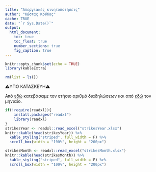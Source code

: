 ```yaml
---
title: "Απεργιακές κινητοποιήσεις"
author: "Κώστας Κούδας"
cache: TRUE
date: "`r Sys.Date()`"
output:
  html_document:
    toc: true
    toc_float: true
    number_sections: true
    fig_caption: true
---
```


```r
knitr::opts_chunk$set(echo = TRUE)
library(kableExtra)
```



```r
rm(list = ls())
```


<div class="alert-danger">⚠️️ΥΠΟ ΚΑΤΑΣΚΕΥΗ⚠️</div>


Από [εδώ](https://www.bls.gov/web/wkstp/annual-listing.htm) κατεβάσαμε τον ετήσιο αριθμό διαδηλώσεων και από [εδώ](https://www.bls.gov/web/wkstp/monthly-listing.htm) τον μηνιαίο.

```r
if(!require(readxl)){
    install.packages("readxl")
    library(readxl)
}
strikesYear <- readxl::read_excel("strikesYear.xlsx")
knitr::kable(head(strikesYear)) %>%
  kable_styling("striped", full_width = F) %>%
  scroll_box(width = "100%", height = "200px")
```

```r
strikesMonth <- readxl::read_excel("strikesMonth.xlsx")
knitr::kable(head(strikesMonth)) %>%
  kable_styling("striped", full_width = F) %>%
  scroll_box(width = "100%", height = "200px")
```